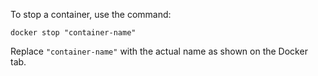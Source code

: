 To stop a container, use the command:

```
docker stop "container-name"
```

Replace `"container-name"` with the actual name as shown on the Docker tab.
